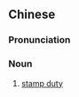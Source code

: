 {{also|印花税}}
==Chinese==
{{zh-forms|s=印花税|type=21}}

===Pronunciation===
{{zh-pron
|m=yìnhuāshuì
|c=jan3 faa1 seoi3
|cat=n
}}

===Noun===
{{zh-noun}}

# [[stamp duty]]

{{zh-cat|Taxation}}